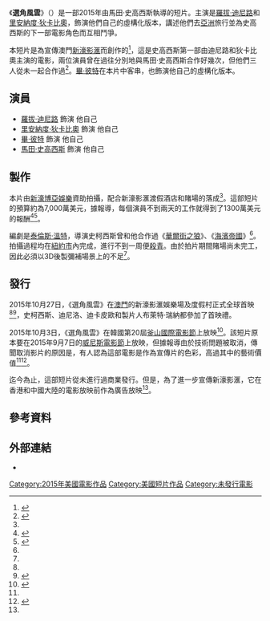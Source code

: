 {{expand|time=2017-01-19T01:12:10+00:00}}
{{noteTA
|G1=Show
|G2=Movie
|G3=TV
|1=zh-hk:史高西斯;zh-tw:史柯西斯;zh-cn:斯科塞斯;
|2=zh-hk:提倫斯·維達;zh-tw:泰倫斯·溫特;zh-cn:特伦斯·温特;
}}
{{Infobox film
| name           = 選角風雲
| original_name  = ''The Audition''
| image          = <!-- 檔案不存在 The Audition (2015 film).jpg ，可從英文維基百科取得 -->
| caption        = 
| director       = [[馬田·史高西斯|馬田·史高西斯]]
| producer       = Jules Daly<br />[[何猷龍|何猷龍]]<br />{{link-en|詹姆斯·派克|James Packer}}<br />Josh Porter<br />[[布萊特·拉特納|布萊特·拉特納]]<br />{{link-en|艾瑪‧寇斯柯芙|Emma Tillinger Koskoff}}
| writer         = [[泰倫斯·溫特|泰倫斯·溫特]]
| starring       = [[羅拔·迪尼路|羅拔·迪尼路]]<br />[[里安納度·狄卡比奧|里安納度·狄卡比奧]]<br />[[畢·彼特|畢·彼特]]<br />馬田·史高西斯
| cinematography = {{link-en|羅德里哥·普里托|Rodrigo Prieto}}
| editing        = {{link-en|凱文·藤特|Kevin Tent}}
| music          = 
| released       = {{Film date|2015|10|3|{{link-en|第20屆釜山國際電影節|20th Busan International Film Festival|釜山國際電影節}}|2015|10|27|中國}}
| runtime        = 16分鐘
| country        = 美國
| language       = 英語
| budget          = 
}}
《'''選角風雲'''》（{{lang-en|'''''The Audition'''''}}）是一部2015年由馬田·史高西斯執導的短片。主演是[[羅拔·迪尼路|羅拔·迪尼路]]和[[里安納度·狄卡比奧|里安納度·狄卡比奧]]，飾演他們自己的虛構化版本，講述他們去[[亞洲|亞洲]]旅行並為史高西斯的下一部電影角色而互相鬥爭。

本短片是為宣傳澳門[[新濠影滙|新濠影滙]]而創作的<ref name="Vanity">{{cite web|url=http://www.vanityfair.com/hollywood/2015/10/leonardo-dicaprio-robert-de-niro-martin-scorsese-casino|title=Why Leonardo DiCaprio, Robert De Niro, and Martin Scorsese Convened in a Macau Casino|last=Miller|first=Julie|date=October 27, 2015|website=[[名利场_(杂志)|浮華世界]]|access-date=2016-02-29}}</ref>，這是史高西斯第一部由迪尼路和狄卡比奧主演的電影，兩位演員曾在過往分別地與馬田·史高西斯合作好幾次，但他們三人從未一起合作過<ref name="Esquire">{{cite web|url=http://www.esquire.com/entertainment/movies/videos/a31683/leonardo-dicaprio-robert-de-niro-martin-scorsese/|title=DiCaprio, De Niro, and Scorsese Finally Worked Together|last=Friedman|first=Megan|date=October 27, 2015|website=|publisher=[[君子雜誌|君子雜誌]]|access-date=2016-11-12}}</ref>。[[畢·彼特|畢·彼特]]在本片中客串，也飾演他自己的虛構化版本。

== 演員 ==
* [[羅拔·迪尼路|羅拔·迪尼路]] 飾演 他自己
* [[里安納度·狄卡比奧|里安納度·狄卡比奧]] 飾演 他自己
* [[畢·彼特|畢·彼特]] 飾演 他自己
* [[馬田·史高西斯|馬田·史高西斯]] 飾演 他自己

== 製作 ==
本片由[[新濠博亞娛樂|新濠博亞娛樂]]資助拍攝，配合新濠影滙渡假酒店和賭場的落成<ref name="Vanity"/>。這部短片的預算約為7,000萬美元，據報導，每個演員不到兩天的工作就得到了1300萬美元的報酬<ref name="latimes">{{cite web|url=http://www.latimes.com/entertainment/envelope/cotown/la-fg-film-china-casino-scorsese-pitt-deniro-dicaprio-20151027-story.html|title=Did a Chinese casino really just pay $70 million for a 15-minute Martin Scorsese film?|last=Makinen|first=Julie|date=October 27, 2015|website=|publisher=[[洛杉磯時報|洛杉磯時報]]|access-date=2016-11-12}}</ref><ref name="pagesix">{{cite web|url=http://pagesix.com/2014/09/03/how-pitt-dicaprio-and-de-niro-made-13m-each-in-2-days/|title=How Pitt, DiCaprio and De Niro made $13M each — in 2 days|author1=Emily Smith |author2=Ian Mohr  |date=September 3, 2014|website=|publisher=[[紐約郵報|page six]]|access-date=2016-11-12}}</ref>。

編劇是[[泰倫斯·溫特|泰倫斯·溫特]]，導演史柯西斯曾和他合作過《[[華爾街之狼|華爾街之狼]]》、《[[海濱帝國|海濱帝國]]》<ref name="Esquire"/>。拍攝過程均在[[紐約市|紐約市]]內完成，進行不到一周便[[殺青|殺青]]。由於拍片期間賭場尚未完工，因此必須以3D後製彌補場景上的不足<ref name="latimes"/>。

== 發行 ==
2015年10月27日，《選角風雲》在[[澳門|澳門]]的新濠影滙娛樂場及度假村正式全球首映<ref name="Vanity"/><ref name="reuters">{{cite web|url=https://www.reuters.com/article/us-film-theaudition-idUSKCN0SL23U20151027|title=De Niro, DiCaprio face off for role in Scorsese's "The Audition"|last=Gumuchian |first=Marie-Louise|date=October 27, 2015|website=|publisher=[[路透社|路透社]]|access-date=2016-11-12}}</ref>，史柯西斯、迪尼洛、迪卡皮歐和製片人布萊特·瑞納都參加了首映禮。

2015年10月3日，《選角風雲》在韓國第20屆[[釜山國際電影節|釜山國際電影節]]上放映<ref name="yahoo">{{cite web|url=https://www.yahoo.com/news/scorseses-audition-premiere-korean-film-festival-095531134.html?ref=gs|title=Scorsese's 'The Audition' to premiere at S. Korean film festival|author=AFP Relax News|date=October 4, 2015|website=|publisher=[[雅虎新聞|雅虎新聞]]|access-date=2016-11-13}}</ref>。該短片原本要在2015年9月7日的[[威尼斯電影節|威尼斯電影節]]上放映，但據報導由於技術問題被取消，傳聞取消影片的原因是，有人認為這部電影是作為宣傳片的色彩，高過其中的藝術價值<ref name="latimes"/><ref name="indiewire">{{cite web|url=http://www.indiewire.com/2015/10/what-happened-to-scorseses-70-million-short-the-audition-starring-dicaprio-de-niro-and-pitt-176084/|title=What Happened to Scorsese’s $70-Million Short ‘The Audition’ Starring DiCaprio, De Niro and Pitt?|author1= Ryan Lattanzio |author2=Anne Thompson  |date=October 28, 2015|website=|publisher=[[獨立連線網|獨立連線網]]|access-date=2016-11-12}}</ref>。

迄今為止，這部短片從未進行過商業發行。但是，為了進一步宣傳新濠影滙，它在香港和中國大陸的電影放映前作為廣告放映<ref name="latimes"/>。

== 參考資料 ==
{{Reflist}}

== 外部連結 ==
* {{IMDb title|4016250}}

[[Category:2015年美國電影作品|Category:2015年美國電影作品]]
[[Category:美國短片作品|Category:美國短片作品]]
[[Category:未發行電影|Category:未發行電影]]